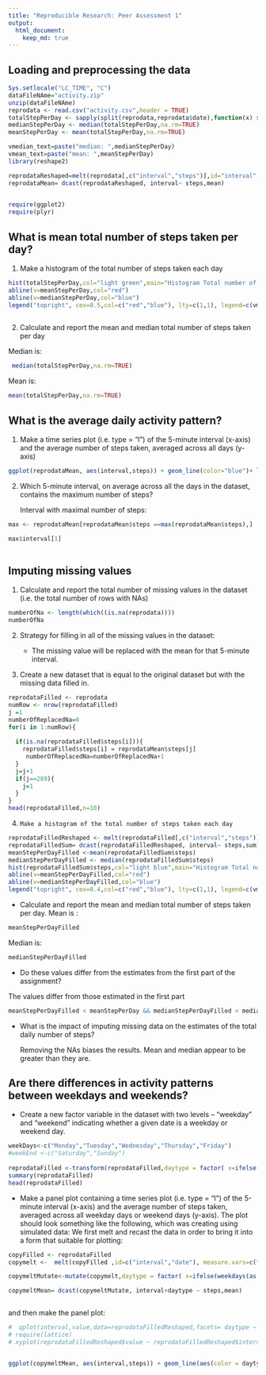 ```yaml
---
title: "Reproducible Research: Peer Assessment 1"
output: 
  html_document:
    keep_md: true
---
```


## Loading and preprocessing the data
```r
Sys.setlocale("LC_TIME", "C")
dataFileNAme="activity.zip"
unzip(dataFileNAme)
reprodata <- read.csv("activity.csv",header = TRUE)
totalStepPerDay <- sapply(split(reprodata,reprodata$date),function(x) sum(x$steps,na.rm=TRUE))
medianStepPerDay <- median(totalStepPerDay,na.rm=TRUE)
meanStepPerDay <- mean(totalStepPerDay,na.rm=TRUE)

vmedian_text=paste("median: ",medianStepPerDay)
vmean_text=paste("mean: ",meanStepPerDay)
library(reshape2)

reprodataReshaped=melt(reprodata[,c("interval","steps")],id="interval", measure.vars=c("steps"),variable.name="steps", na.rm=TRUE)
reprodataMean= dcast(reprodataReshaped, interval~ steps,mean)
 

require(ggplot2)
require(plyr)


```





## What is mean total number of steps taken per day?

1. Make a histogram of the total number of steps taken each day

```r
hist(totalStepPerDay,col="light green",main="Histogram Total number of steps taken per day", xlab="steps")
abline(v=meanStepPerDay,col="red")
abline(v=medianStepPerDay,col="blue")
legend("topright", cex=0.5,col=c("red","blue"), lty=c(1,1), legend=c(vmedian_text,vmean_text))
 

```


2. Calculate and report the mean and median total number of steps taken per day


  Median is:
```r
 median(totalStepPerDay,na.rm=TRUE)
```

Mean is: 
```r
mean(totalStepPerDay,na.rm=TRUE)

```



## What is the average daily activity pattern?

1. Make a time series plot (i.e. type = "l") of the 5-minute interval (x-axis) and the average number of steps taken, averaged across all days (y-axis)
```r
ggplot(reprodataMean, aes(interval,steps)) + geom_line(color="blue")+ labs(title="steps average daily activity")+ labs(x="5-minute interval")+ labs(y="averaged across all days")  
```

2. Which 5-minute interval, on average across all the days in the dataset, contains the maximum number of steps?

    Interval with maximal number of steps: 


```r
max <- reprodataMean[reprodataMean$steps ==max(reprodataMean$steps),]

max$interval[1]
 
```


## Imputing missing values

1. Calculate and report the total number of missing values in the dataset (i.e. the total number of rows with NAs)

```r
numberOfNa <- length(which((is.na(reprodata))))
numberOfNa
```

2.  Strategy for filling in all of the missing values in the dataset:

    - The missing value will be replaced with the mean for that 5-minute interval.

3. Create a new dataset that is equal to the original dataset but with the missing data filled in.

```r
reprodataFilled <- reprodata
numRow <- nrow(reprodataFilled)
j =1
numberOfReplacedNa=0
for(i in 1:numRow){
   
  if(is.na(reprodataFilled$steps[i])){
    reprodataFilled$steps[i] = reprodataMean$steps[j]
     numberOfReplacedNa=numberOfReplacedNa+1
  }
  j=j+1
  if(j==289){
    j=1
  }
}
head(reprodataFilled,n=10)
```

4.     Make a histogram of the total number of steps taken each day
```r
reprodataFilledReshaped <- melt(reprodataFilled[,c("interval","steps")],id="interval", measure.vars=c("steps"),variable.name="steps", na.rm=FALSE)
reprodataFilledSum= dcast(reprodataFilledReshaped, interval~ steps,sum)
meanStepPerDayFilled <-mean(reprodataFilledSum$steps)
medianStepPerDayFilled <- median(reprodataFilledSum$steps)
hist(reprodataFilledSum$steps,col="light blue",main="Histogram Total number of steps per day approximated NAs", xlab="steps")
abline(v=meanStepPerDayFilled,col="red")
abline(v=medianStepPerDayFilled,col="blue")
legend("topright", cex=0.4,col=c("red","blue"), lty=c(1,1), legend=c(vmedian_text,vmean_text))


```


- Calculate and report the mean and median total number of steps taken per day.
Mean is :
```r
meanStepPerDayFilled
```

Median is: 
```r
medianStepPerDayFilled
```



- Do these values differ from the estimates from the first part of the assignment? 

The values differ from those estimated in the first part
```r
meanStepPerDayFilled < meanStepPerDay && medianStepPerDayFilled < medianStepPerDay 
```

- What is the impact of imputing missing data on the estimates of the total daily number of steps?

    Removing the NAs biases the results. Mean and median appear to be greater than they are.

## Are there differences in activity patterns between weekdays and weekends?

 - Create a new factor variable in the dataset with two levels – “weekday” and “weekend” indicating whether a given date is a weekday or weekend day.

```r
weekDays<-c("Monday","Tuesday","Wednesday","Thursday","Friday")
#weekEnd <-c("Saturday","Sunday")
 
reprodataFilled <-transform(reprodataFilled,daytype = factor( x=ifelse(weekdays(as.Date(reprodataFilled$date)) %in% weekDays,"weekday","weekend"),levels = c("weekday","weekend") ))
summary(reprodataFilled)
head(reprodataFilled)
```


  
- Make a panel plot containing a time series plot (i.e. type = "l") of the 5-minute interval (x-axis) and the average number of steps taken, averaged across all weekday days or weekend days (y-axis). The plot should look something like the following, which was creating using simulated data:
We first melt and recast the data in order to bring it into a form that suitable for plotting:
```r
copyFilled <- reprodataFilled
copymelt <-  melt(copyFilled ,id=c("interval","date"), measure.vars=c("steps"),variable.name="steps", na.rm=TRUE)

copymeltMutate<-mutate(copymelt,daytype = factor( x=ifelse(weekdays(as.Date(copymelt$date)) %in% weekDays,"weekday","weekend"),levels = c("weekday","weekend") ))

copymeltMean= dcast(copymeltMutate, interval+daytype ~ steps,mean)



```

and then make the panel plot:
```r
#  qplot(interval,value,data=reprodataFilledReshaped,facets= daytype ~ .,geom =c("line","smooth"),color=daytype)
# require(lattice)
# xyplot(reprodataFilledReshaped$value ~ reprodataFilledReshaped$interval | reprodataFilledReshaped$daytype, layout=c(2,1))


ggplot(copymeltMean, aes(interval,steps)) + geom_line(aes(color = daytype))+geom_smooth(method="auto")+facet_grid(. ~ daytype)+ labs(title="steps average daily activity")+ labs(x="5-minute interval")+ labs(y="averaged across all days")  


```

